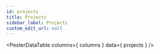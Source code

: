 ```yaml
---
id: projects
title: Projects
sidebar_label: Projects
custom_edit_url: null
---
```



<PesterDataTable
  columns={ columns }
  data={ projects }
/>

<PesterDataButton
  text="Suggest New Project"
  editUrl="https://github.com/pester/docs/edit/main/docs/additional-resources/projects.table.js"
/>
